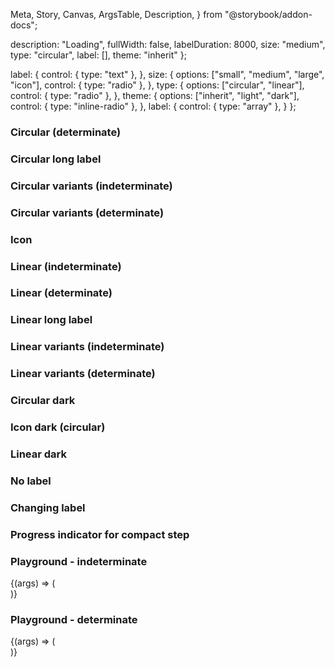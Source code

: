   Meta,
  Story,
  Canvas,
  ArgsTable,
  Description,
} from "@storybook/addon-docs";



<Meta title="Loading" component={IcLoadingIndicator} />

<Description markdown={readme} />

  description: "Loading",
  fullWidth: false,
  labelDuration: 8000,
  size: "medium",
  type: "circular",
  label: [],
  theme: "inherit"
};

  label: {
    control: { type: "text" },
  },
  size: {
    options: ["small", "medium", "large", "icon"],
    control: { type: "radio" },
  },
  type: {
    options: ["circular", "linear"],
    control: { type: "radio" },
  },
  theme: {
    options: ["inherit", "light", "dark"],
    control: { type: "inline-radio" },
  },
  label: {
    control: { type: "array" },
  }
};

### Circular (determinate)

<Canvas>
  <Story name="Circular (indeterminate)">
    <IcLoadingIndicator label="Loading..." />
  </Story>
</Canvas>

<Canvas>
  <Story
    name="Circular (determinate)"
  >
    <IcLoadingIndicator
      progress="30"
      min="0"
      max="100"
      label="Loading..."
    />
  </Story>
</Canvas>

### Circular long label

<Canvas>
  <Story name="Circular long label">
    <IcLoadingIndicator label="This is a label for a loading indicator that is indeterminate and should wrap onto more than one line when it gets too long" />
  </Story>
</Canvas>

### Circular variants (indeterminate)

<Canvas>
  <Story name="Circular variants (indeterminate)">
    <div style={{ display: "grid", gap: "50px" }}>
      <IcLoadingIndicator label="Small" size="small" />
      <IcLoadingIndicator label="Default" />
      <IcLoadingIndicator label="Large" size="large" />
    </div>
  </Story>
</Canvas>

### Circular variants (determinate)

<Canvas>
  <Story
    name="Circular variants (determinate)"
  >
    <div style={{ display: "grid", gap: "50px" }}>
      <IcLoadingIndicator
        progress="30"
        min="0"
        max="100"
        label="Small"
        size="small"
      />
      <IcLoadingIndicator
        progress="30"
        min="0"
        max="100"
        label="Default"
      />
      <IcLoadingIndicator
        progress="30"
        min="0"
        max="100"
        label="Large"
        size="large"
      />
    </div>
  </Story>
</Canvas>

### Icon

<Canvas>
  <Story name="Icon (circular)">
    <IcLoadingIndicator size="icon" />
  </Story>
</Canvas>

### Linear (indeterminate)

<Canvas>
  <Story name="Linear (indeterminate)">
    <IcLoadingIndicator label="Loading..." type="linear" />
  </Story>
</Canvas>

### Linear (determinate)

<Canvas>
  <Story
    name="Linear (determinate)"
  >
    <IcLoadingIndicator
      progress="30"
      min="0"
      max="100"
      label="Loading..."
      type="linear"
    />
  </Story>
</Canvas>

### Linear long label

<Canvas>
  <Story name="Linear long label">
    <IcLoadingIndicator type="linear" label="This is a label for a loading indicator that is indeterminate and should wrap onto more than one line when it gets too long" />
  </Story>
</Canvas>

### Linear variants (indeterminate)

<Canvas>
  <Story name="Linear variants (indeterminate)">
    <div style={{ display: "grid", gap: "50px" }}>
      <IcLoadingIndicator label="Small" size="small" type="linear" />
      <IcLoadingIndicator label="Default" type="linear" />
      <IcLoadingIndicator label="Large" size="large" type="linear" />
      <IcLoadingIndicator
        label="Full-width"
        size="medium"
        type="linear"
        fullWidth={true}
      />
    </div>
  </Story>
</Canvas>

### Linear variants (determinate)

<Canvas>
  <Story
    name="Linear variants (determinate)"
  >
    <div style={{ display: "grid", gap: "50px" }}>
      <IcLoadingIndicator
        progress="30"
        min="0"
        max="100"
        label="Small"
        size="small"
        type="linear"
      />
      <IcLoadingIndicator
        progress="30"
        min="0"
        max="100"
        label="Default"
        type="linear"
      />
      <IcLoadingIndicator
        progress="30"
        min="0"
        max="100"
        label="Large"
        size="large"
        type="linear"
      />
      <IcLoadingIndicator
        progress="30"
        min="0"
        max="100"
        label="Full-width"
        size="medium"
        type="linear"
        fullWidth={true}
      />
    </div>
  </Story>
</Canvas>

### Circular dark

<Canvas>
  <Story name="Circular dark" parameters={{ backgrounds: { default: "dark" } }}>
    <div style={{ display: "grid", gap: "50px" }}>
      <IcLoadingIndicator label="Small" size="small" dark />
      <IcLoadingIndicator label="Default" dark />
      <IcLoadingIndicator label="Large" size="large" dark />
    </div>
  </Story>
</Canvas>

### Icon dark (circular)

<Canvas>
  <Story
    name="Icon dark (circular)"
    parameters={{ backgrounds: { default: "dark" } }}
  >
    <IcLoadingIndicator size="icon" dark />
  </Story>
</Canvas>

### Linear dark

<Canvas>
  <Story name="Linear dark" parameters={{ backgrounds: { default: "dark" } }}>
    <div style={{ display: "grid", gap: "50px" }}>
      <IcLoadingIndicator label="Default" type="linear" dark />
      <IcLoadingIndicator label="Large" size="large" type="linear" dark />
      <IcLoadingIndicator
        label="Full-width"
        type="linear"
        fullWidth={true}
        dark
      />
    </div>
  </Story>
</Canvas>

### No label

<Canvas>
  <Story name="No label">
    <div style={{ display: "grid", gap: "50px" }}>
      <IcLoadingIndicator description="Loading" />
      <IcLoadingIndicator description="Loading" type="linear" />
    </div>
  </Story>
</Canvas>

### Changing label

<Canvas>
  <Story name="Changing label">
    <IcLoadingIndicator
      label={["Loading...", "Still loading..."]}
      labelDuration="4000"
    />
  </Story>
</Canvas>

### Progress indicator for compact step

<Canvas>
  <Story
    name="Progress indicator for compact step"
    parameters={{ loki: { skip: true } }}
  >
    <IcLoadingIndicator
      size="small"
      inner-label="3"
      progress="30"
      min="0"
      max="100"
    />
  </Story>
</Canvas>

### Playground - indeterminate

<Canvas>
  <Story name="Playground - indeterminate"
    args={defaultArgs}
    argTypes={defaultArgTypes}
  >
    {(args) => (
        <div style={{ backgroundColor: args.theme === "dark" ? "#393939" : "#FFFFFF", padding: "16px" }}>
          <IcLoadingIndicator
            theme={args.theme}
            description={args.description}
            fullWidth={args.fullWidth}
            labelDuration={args.labelDuration}
            size={args.size}
            type={args.type}
            label={args.label}
          />
        </div>
      )}
  </Story>
</Canvas>

### Playground - determinate

<Canvas>
  <Story name="Playground - determinate"
    args={{
      ...defaultArgs,
      max: 100,
      min: 0,
      progress: 30,
    }}
    argTypes={defaultArgTypes}
  >
    {(args) => (
        <div style={{ backgroundColor: args.theme === "dark" ? "#393939" : "#FFFFFF", padding: "16px" }}>
          <IcLoadingIndicator
            theme={args.theme}
            description={args.description}
            fullWidth={args.fullWidth}
            labelDuration={args.labelDuration}
            size={args.size}
            type={args.type}
            label={args.label}
            progress={args.progress}
            min={args.min}
            max={args.max}
          />
        </div>
      )}
  </Story>
</Canvas>
